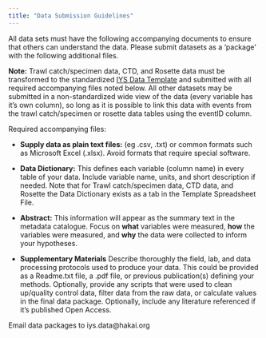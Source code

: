 ```yaml
---
title: "Data Submission Guidelines"
---
```


All data sets must have the following accompanying documents to ensure that others can understand the data. Please submit datasets as a 'package' with the following additional files.

**Note:** Trawl catch/specimen data, CTD, and Rosette data must be transformed to the standardized [IYS Data Template](https://international-year-of-the-salmon.github.io/about/IYS2022_data_template.xlsx) and submitted with all required accompanying files noted below. All other datasets may be submitted in a non-standardized wide view of the data (every variable has it's own column), so long as it is possible to link this data with events from the trawl catch/specimen or rosette data tables using the eventID column.

Required accompanying files:

* **Supply data as plain text files:** (eg .csv, .txt) or common formats such as Microsoft Excel (.xlsx). Avoid formats that require special software.

* **Data Dictionary:** This defines each variable (column name) in every table of your data. Include variable name, units, and short description if needed. Note that for Trawl catch/specimen data, CTD data, and Rosette the Data Dictionary exists as a tab in the Template Spreadsheet File. 

* **Abstract:** This information will appear as the summary text in the metadata catalogue. Focus on **what** variables were measured, **how** the variables were measured, and **why** the data were collected to inform your hypotheses.

* **Supplementary Materials** Describe thoroughly the field, lab, and data processing protocols used to produce your data. This could be provided as a Readme.txt file, a .pdf file, or previous publication(s) defining your methods. Optionally, provide any scripts that were used to clean up/quality control data, filter data from the raw data, or calculate values in the final data package. Optionally, include any literature referenced if it's published Open Access.


Email data packages to iys.data@hakai.org
